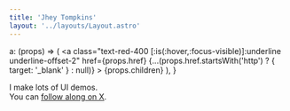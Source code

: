 ```yaml
---
title: 'Jhey Tompkins'
layout: '../layouts/Layout.astro'
---
```


  a: (props) => (
    <a
      class="text-red-400 [:is(:hover,:focus-visible)]:underline underline-offset-2"
      href={props.href}
      {...(props.href.startsWith('http') ? { target: '_blank' } : null)}
    >
      {props.children}
    </a>
  ),
}

I make lots of UI demos.<br/>You can [follow along on X](https://twitter.com/intent/follow?screen_name=jh3yy).
